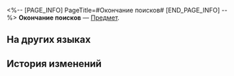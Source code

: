 <%-- [PAGE_INFO]
PageTitle=#Окончание поисков#
[END_PAGE_INFO] --%>
{{Предмет Инфобокс
|id          = 250603
|Изображение = Предмет Окончание поисков.png
|Тип         = 
|Инвентарь   = 
|Редкость    = 4
|Эффект      = 
|Описание    = После размещения в Галерее вероятностей теплота, используемая для усиления благословений на верстаке созданий Измерения I Расходящейся вселенной, увеличивается на 1 ед.
}}
{{Описание|Оболочка с бесконечным количеством слоёв окружает владычицу бесконечного космоса. И всё же она поворачивает ключ и открывает бесконечное количество дверей.}}
'''Окончание поисков''' — [[Предмет]].

==На других языках==
{{На других языках
|en   = Pursuit's End
|zhs  = 求索的终尽
|zht  = 求索的終盡
|ja   = 探求の果て
|ko   = 탐색의 끝
|es   = El fin de la búsqueda
|fr   = Fin de la poursuite
|ru   = Окончание поисков
|th   = จุดสิ้นสุดแห่งการแสวงหา
|vi   = Kết Cục Tìm Kiếm
|de   = Das Ende der Suche
|id   = Akhir Pencarian
|pt   = Fim da Busca
}}

==История изменений==
{{История изменений|3.5}}